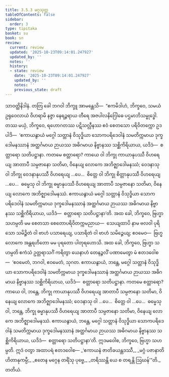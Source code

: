 ```yaml
---
title: 3.5.3 မဂ္ဂသုတ္တ
tableOfContents: false
sidebar:
  order: 3
type: tipitaka
basket: su
book: sn
review:
  current: review
  updated: '2025-10-23T09:14:01.247927'
  updated_by: ''
  notes: ''
  history:
  - state: review
    date: '2025-10-23T09:14:01.247927'
    updated_by: ''
    notes: ''
    previous_state: draft
---
```



<ReviewStatus review={frontmatter.review} showDetails={true} />

<HypothesisAnnotation frontmatter={frontmatter} />

<DynamicBreadcrumb />

<Division number="409" book="sn" e="ch" v="18" p="340">

<Paragraph number="943" book="sn">
သာဝတ္ထိနိဒါနံ. တတြ ခေါ ဘဂဝါ ဘိက္ခူ အာမန္တေသိ—  “ဧကမိဒါဟံ, ဘိက္ခဝေ, သမယံ ဥရုဝေလာယံ ဝိဟရာမိ နဇ္ဇာ နေရဉ္ဇရာယ တီရေ အဇပါလနိဂြေါဓေ ပဌမာဘိသမ္ဗုဒ္ဓေါ. တဿ မယှံ, ဘိက္ခဝေ, ရဟောဂတဿ ပဋိသလ္လီနဿ ဧဝံ စေတသော ပရိဝိတက္ကော ဥဒပါဒိ—  ‘ဧကာယနွာယံ မဂ္ဂေါ သတ္တာနံ ဝိသုဒ္ဓိယာ သောကပရိဒေဝါနံ သမတိက္ကမာယ ဒုက္ခဒေါမနဿာနံ အတ္ထင်္ဂမာယ ဉာယဿ အဓိဂမာယ နိဗ္ဗာနဿ သစ္ဆိကိရိယာယ, ယဒိဒံ—  စတ္တာရော သတိပဋ္ဌာနာ.
</Paragraph>

<Paragraph number="944" book="sn">
ကတမေ စတ္တာရော? ကာယေ ဝါ ဘိက္ခု ကာယာနုပဿီ ဝိဟရေယျ အာတာပီ သမ္ပဇာနော သတိမာ, ဝိနေယျ လောကေ အဘိဇ္ဈာဒေါမနဿံ; ဝေဒနာသု ဝါ ဘိက္ခု ဝေဒနာနုပဿီ ဝိဟရေယျ …ပေ…  စိတ္တေ ဝါ ဘိက္ခု စိတ္တာနုပဿီ ဝိဟရေယျ …ပေ…  ဓမ္မေသု ဝါ ဘိက္ခု ဓမ္မာနုပဿီ ဝိဟရေယျ အာတာပီ သမ္ပဇာနော သတိမာ, ဝိနေယျ လောကေ အဘိဇ္ဈာဒေါမနဿံ. ဧကာယနွာယံ မဂ္ဂေါ သတ္တာနံ ဝိသုဒ္ဓိယာ သောကပရိဒေဝါနံ သမတိက္ကမာယ ဒုက္ခဒေါမနဿာနံ အတ္ထင်္ဂမာယ ဉာယဿ အဓိဂမာယ နိဗ္ဗာနဿ သစ္ဆိကိရိယာယ, ယဒိဒံ—  စတ္တာရော သတိပဋ္ဌာနာ’တိ.
</Paragraph>

<Paragraph number="945" book="sn">
အထ ခေါ, ဘိက္ခဝေ, ဗြဟ္မာ သဟမ္ပတိ မမ စေတသာ စေတောပရိဝိတက္ကမညာယ—  သေယျထာပိ နာမ ဗလဝါ ပုရိသော သမိဉ္ဇိတံ ဝါ ဗာဟံ ပသာရေယျ, ပသာရိတံ ဝါ ဗာဟံ သမိဉ္ဇေယျ; ဧဝမေဝ—  ဗြဟ္မလောကေ အန္တရဟိတော မမ ပုရတော ပါတုရဟောသိ. အထ ခေါ, ဘိက္ခဝေ, ဗြဟ္မာ သဟမ္ပတိ ဧကံသံ ဥတ္တရာသင်္ဂံ ကရိတွာ ယေနာဟံ တေနဉ္ဇလိံ ပဏာမေတွာ မံ ဧတဒဝေါစ—  ‘ဧဝမေတံ, ဘဂဝါ, ဧဝမေတံ, သုဂတ. ဧကာယနွာယံ, ဘန္တေ, မဂ္ဂေါ သတ္တာနံ ဝိသုဒ္ဓိယာ သောကပရိဒေဝါနံ သမတိက္ကမာယ ဒုက္ခဒေါမနဿာနံ အတ္ထင်္ဂမာယ ဉာယဿ အဓိဂမာယ နိဗ္ဗာနဿ သစ္ဆိကိရိယာယ, ယဒိဒံ—  စတ္တာရော သတိပဋ္ဌာနာ.
</Paragraph>

<Paragraph number="946" book="sn">
ကတမေ စတ္တာရော? ကာယေ ဝါ, ဘန္တေ, ဘိက္ခု ကာယာနုပဿီ ဝိဟရေယျ အာတာပီ သမ္ပဇာနော သတိမာ, ဝိနေယျ လောကေ အဘိဇ္ဈာဒေါမနဿံ; ဝေဒနာသု ဝါ …ပေ…  စိတ္တေ ဝါ …ပေ…  ဓမ္မေသု ဝါ, ဘန္တေ, ဘိက္ခု ဓမ္မာနုပဿီ ဝိဟရေယျ အာတာပီ သမ္ပဇာနော သတိမာ, ဝိနေယျ လောကေ အဘိဇ္ဈာဒေါမနဿံ. ဧကာယနွာယံ, ဘန္တေ, မဂ္ဂေါ သတ္တာနံ ဝိသုဒ္ဓိယာ သောကပရိဒေဝါနံ သမတိက္ကမာယ ဒုက္ခဒေါမနဿာနံ အတ္ထင်္ဂမာယ ဉာယဿ အဓိဂမာယ နိဗ္ဗာနဿ သစ္ဆိကိရိယာယ, ယဒိဒံ—  စတ္တာရော သတိပဋ္ဌာနာ’တိ.
</Paragraph>

<Paragraph number="947" book="sn">
ဣဒမဝေါစ, ဘိက္ခဝေ, ဗြဟ္မာ သဟမ္ပတိ. ဣဒံ ဝတွာ အထာပရံ ဧတဒဝေါစ—
</Paragraph>

<Paragraph number="948" type="verses" book="sn">
_‘ဧကာယနံ ဇာတိခယန္တဒဿီ,_  
_မဂ္ဂံ ပဇာနာတိ ဟိတာနုကမ္ပီ;_  
_ဧတေန မဂ္ဂေန တရိံသု ပုဗ္ဗေ,_  
_တရိဿန္တိ ယေ စ တရန္တိ ဩဃန်’”တိ._  


</Paragraph>
</Division>

<Paragraph number="949" type="center" book="sn">
တတိယံ.
</Paragraph>